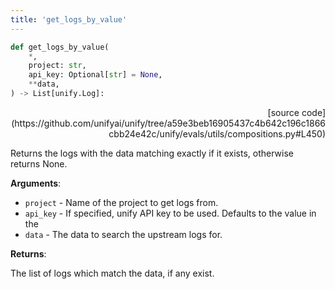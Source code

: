 ```yaml
---
title: 'get_logs_by_value'
---
```


```python
def get_logs_by_value(
    *,
    project: str,
    api_key: Optional[str] = None,
    **data,
) -> List[unify.Log]:
```

<p align="right">[source code](https://github.com/unifyai/unify/tree/a59e3beb16905437c4b642c196c1866cbb24e42c/unify/evals/utils/compositions.py#L450)</p>

Returns the logs with the data matching exactly if it exists,
otherwise returns None.

**Arguments**:

- `project` - Name of the project to get logs from.
- `api_key` - If specified, unify API key to be used. Defaults to the value in the
- `data` - The data to search the upstream logs for.



**Returns**:

The list of logs which match the data, if any exist.